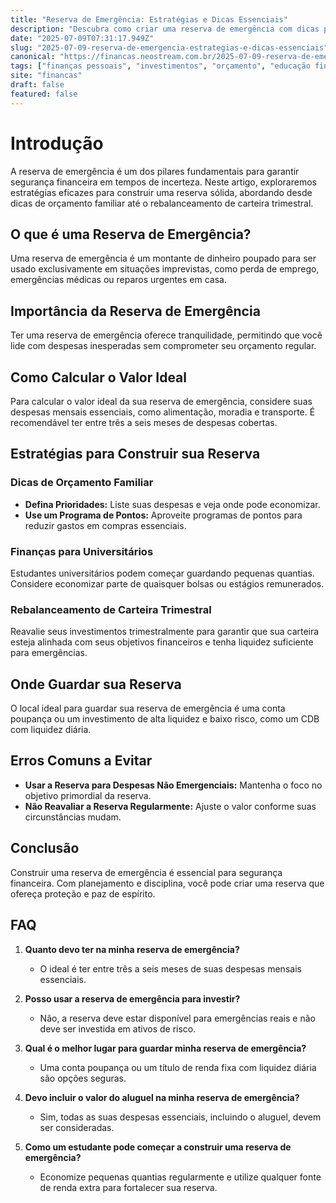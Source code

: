 ```yaml
---
title: "Reserva de Emergência: Estratégias e Dicas Essenciais"
description: "Descubra como criar uma reserva de emergência com dicas práticas e estratégias eficazes, incluindo finanças para universitários e rebalanceamento de carteira."
date: "2025-07-09T07:31:17.949Z"
slug: "2025-07-09-reserva-de-emergencia-estrategias-e-dicas-essenciais"
canonical: "https://financas.neostream.com.br/2025-07-09-reserva-de-emergencia-estrategias-e-dicas-essenciais"
tags: ["finanças pessoais", "investimentos", "orçamento", "educação financeira", "reserva de emergência"]
site: "financas"
draft: false
featured: false
---
```


# Introdução

A reserva de emergência é um dos pilares fundamentais para garantir segurança financeira em tempos de incerteza. Neste artigo, exploraremos estratégias eficazes para construir uma reserva sólida, abordando desde dicas de orçamento familiar até o rebalanceamento de carteira trimestral.

## O que é uma Reserva de Emergência?

Uma reserva de emergência é um montante de dinheiro poupado para ser usado exclusivamente em situações imprevistas, como perda de emprego, emergências médicas ou reparos urgentes em casa.

## Importância da Reserva de Emergência

Ter uma reserva de emergência oferece tranquilidade, permitindo que você lide com despesas inesperadas sem comprometer seu orçamento regular.

## Como Calcular o Valor Ideal

Para calcular o valor ideal da sua reserva de emergência, considere suas despesas mensais essenciais, como alimentação, moradia e transporte. É recomendável ter entre três a seis meses de despesas cobertas.

## Estratégias para Construir sua Reserva

### Dicas de Orçamento Familiar

- **Defina Prioridades:** Liste suas despesas e veja onde pode economizar.
- **Use um Programa de Pontos:** Aproveite programas de pontos para reduzir gastos em compras essenciais.

### Finanças para Universitários

Estudantes universitários podem começar guardando pequenas quantias. Considere economizar parte de quaisquer bolsas ou estágios remunerados.

### Rebalanceamento de Carteira Trimestral

Reavalie seus investimentos trimestralmente para garantir que sua carteira esteja alinhada com seus objetivos financeiros e tenha liquidez suficiente para emergências.

## Onde Guardar sua Reserva

O local ideal para guardar sua reserva de emergência é uma conta poupança ou um investimento de alta liquidez e baixo risco, como um CDB com liquidez diária.

## Erros Comuns a Evitar

- **Usar a Reserva para Despesas Não Emergenciais:** Mantenha o foco no objetivo primordial da reserva.
- **Não Reavaliar a Reserva Regularmente:** Ajuste o valor conforme suas circunstâncias mudam.

## Conclusão

Construir uma reserva de emergência é essencial para segurança financeira. Com planejamento e disciplina, você pode criar uma reserva que ofereça proteção e paz de espírito.

## FAQ

1. **Quanto devo ter na minha reserva de emergência?**
   - O ideal é ter entre três a seis meses de suas despesas mensais essenciais.

2. **Posso usar a reserva de emergência para investir?**
   - Não, a reserva deve estar disponível para emergências reais e não deve ser investida em ativos de risco.

3. **Qual é o melhor lugar para guardar minha reserva de emergência?**
   - Uma conta poupança ou um título de renda fixa com liquidez diária são opções seguras.

4. **Devo incluir o valor do aluguel na minha reserva de emergência?**
   - Sim, todas as suas despesas essenciais, incluindo o aluguel, devem ser consideradas.

5. **Como um estudante pode começar a construir uma reserva de emergência?**
   - Economize pequenas quantias regularmente e utilize qualquer fonte de renda extra para fortalecer sua reserva.